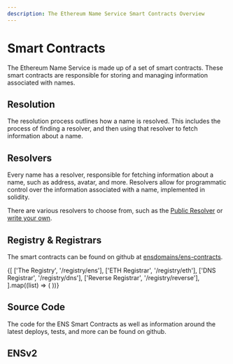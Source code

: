 ```yaml
---
description: The Ethereum Name Service Smart Contracts Overview
---
```



# Smart Contracts

The Ethereum Name Service is made up of a set of smart contracts.
These smart contracts are responsible for storing and managing information associated with names.

## Resolution

The resolution process outlines how a name is resolved.
This includes the process of finding a resolver, and then using that resolver to fetch information about a name.

<EmbedLink
  title="Resolution Process"
  description="The resolution process"
  href="/resolution"
/>

## Resolvers

Every name has a resolver, responsible for fetching information about a name, such as address, avatar, and more.
Resolvers allow for programmatic control over the information associated with a name, implemented in solidity.

There are various resolvers to choose from, such as the [Public Resolver](/resolvers/public) or [write your own](/resolvers/writing).

<EmbedLink
  title="Resolvers Quickstart"
  description=""
  href="/resolvers/quickstart"
/>

## Registry & Registrars

The smart contracts can be found on github at [ensdomains/ens-contracts](https://github.com/ensdomains/ens-contracts).

<div>
  <div className="grid grid-cols-3 gap-4">
    {[
      ['The Registry', '/registry/ens'],
      ['ETH Registrar', '/registry/eth'],
      ['DNS Registrar', '/registry/dns'],
      ['Reverse Registrar', '/registry/reverse'],
    ].map((list) => (
      <EmbedLink
        title={list[0]}
        description="The resolution process"
        href={list[1]}
        key={list[1]}
        className="p-4"
      />
    ))}
  </div>
</div>

## Source Code

The code for the ENS Smart Contracts as well as information around the latest deploys, tests, and more can be found on github.

<div>
  <Repository
    src="ensdomains/ens-contracts"
    description="Ethereum Name Service Contracts"
  />
</div>

## ENSv2

<EmbedLink
  title="ENSv2"
  description="Overview of the ENSv2 smart contracts"
  href="/contracts/ensv2/overview"
/>

